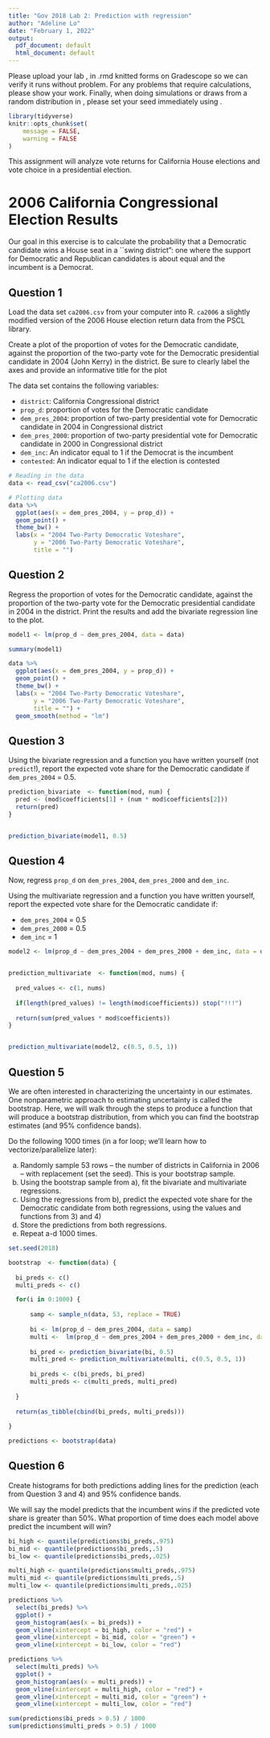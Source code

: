 ```yaml
---
title: "Gov 2018 Lab 2: Prediction with regression"
author: "Adeline Lo"
date: "February 1, 2022"
output:
  pdf_document: default
  html_document: default
---
```



\noindent Please upload your lab \emph{with comments}, in .rmd \emph{and} knitted forms on Gradescope so we can verify it runs without problem. For any problems that require calculations, please show your work. Finally, when doing simulations or draws from a random distribution in \texttt{R}, please set your seed immediately using \texttt{set.seed(12020)}.\par


```r
library(tidyverse)
knitr::opts_chunk$set(
	message = FALSE,
	warning = FALSE
)
```

This assignment will analyze vote returns for California House elections and vote choice in a presidential election.  

# 2006 California Congressional Election Results

Our goal in this exercise is to calculate the probability that a Democratic candidate wins a House seat in a ``swing district": one where the support for Democratic and Republican candidates is about equal and the incumbent is a Democrat.  

## Question 1 

Load the data set `ca2006.csv` from your computer into R. `ca2006` a slightly modified version of the 2006 House election return data from the PSCL library.

Create a plot of the proportion of votes for the Democratic candidate, against the proportion of the two-party vote for the Democratic presidential candidate in 2004 (John Kerry) in the district. Be sure to clearly label the axes and provide an informative title for the plot

The data set contains the following variables:

- `district`: California Congressional district 
- `prop_d`: proportion of votes for the Democratic candidate
- `dem_pres_2004`: proportion of two-party presidential vote for Democratic candidate in 2004 in Congressional district
- `dem_pres_2000`: proportion of two-party presidential vote for Democratic candidate in 2000 in Congressional district
- `dem_inc`: An indicator equal to 1 if the Democrat is the incumbent
- `contested`: An indicator equal to 1 if the election is contested

```r
# Reading in the data
data <- read_csv("ca2006.csv")

# Plotting data
data %>%
  ggplot(aes(x = dem_pres_2004, y = prop_d)) +
  geom_point() +
  theme_bw() +
  labs(x = "2004 Two-Party Democratic Voteshare",
       y = "2006 Two-Party Democratic Voteshare",
       title = "")

```

## Question 2

Regress the proportion of votes for the Democratic candidate, against the proportion of the two-party vote for the Democratic presidential candidate in 2004 in the district. Print the results and add the bivariate regression line to the plot.

```r

model1 <- lm(prop_d ~ dem_pres_2004, data = data)

summary(model1)

```

```r

data %>%
  ggplot(aes(x = dem_pres_2004, y = prop_d)) +
  geom_point() +
  theme_bw() +
  labs(x = "2004 Two-Party Democratic Voteshare",
       y = "2006 Two-Party Democratic Voteshare",
       title = "") +
  geom_smooth(method = "lm")

```

## Question 3

Using the bivariate regression and a function you have written yourself (not `predict`!), report the expected vote share for the Democratic candidate if `dem_pres_2004` = 0.5.

```r

prediction_bivariate  <- function(mod, num) {
  pred <- (mod$coefficients[1] + (num * mod$coefficients[2]))
  return(pred)
}


prediction_bivariate(model1, 0.5)

```

## Question 4

Now, regress `prop_d` on `dem_pres_2004`, `dem_pres_2000` and `dem_inc`.

Using the multivariate regression and a function you have written yourself, report the expected vote share for the Democratic candidate if:

- `dem_pres_2004` = 0.5 
- `dem_pres_2000` = 0.5 
- `dem_inc` = 1

```r
model2 <- lm(prop_d ~ dem_pres_2004 + dem_pres_2000 + dem_inc, data = data)


prediction_multivariate  <- function(mod, nums) {
  
  pred_values <- c(1, nums)
  
  if(length(pred_values) != length(mod$coefficients)) stop("!!!")
  
  return(sum(pred_values * mod$coefficients))
}


prediction_multivariate(model2, c(0.5, 0.5, 1))
```


## Question 5

We are often interested in characterizing the uncertainty in our estimates. One nonparametric approach to estimating uncertainty is called the bootstrap. Here, we will walk through the steps to produce a function that will produce a bootstrap distribution, from which you can find the bootstrap estimates (and 95% confidence bands).

Do the following 1000 times (in a for loop; we'll learn how to vectorize/parallelize later):

a) Randomly sample 53 rows -- the number of districts in California in 2006 -- with replacement (set the seed). This is your bootstrap sample.
b) Using the bootstrap sample from a), fit the bivariate and multivariate regressions.
c) Using the regressions from b), predict the expected vote share for the Democratic candidate from both regressions, using the values and functions from 3) and 4)
d) Store the predictions from both regressions.
e) Repeat a-d 1000 times.


```r
set.seed(2018)

bootstrap  <- function(data) {
  
  bi_preds <- c()
  multi_preds <- c()

  for(i in 0:1000) {
    
      samp <- sample_n(data, 53, replace = TRUE)
      
      bi <- lm(prop_d ~ dem_pres_2004, data = samp)
      multi <-  lm(prop_d ~ dem_pres_2004 + dem_pres_2000 + dem_inc, data = samp)
      
      bi_pred <- prediction_bivariate(bi, 0.5)
      multi_pred <- prediction_multivariate(multi, c(0.5, 0.5, 1))
      
      bi_preds <- c(bi_preds, bi_pred)
      multi_preds <- c(multi_preds, multi_pred)
      
  }
  
  return(as_tibble(cbind(bi_preds, multi_preds)))
  
}

predictions <- bootstrap(data)

```


## Question 6

Create histograms for both predictions adding lines for the prediction (each from Question 3 and 4) and 95% confidence bands.

We will say the model predicts that the incumbent wins if the predicted vote share is greater than 50%. What proportion of time does each model above predict the incumbent will win?

```r

bi_high <- quantile(predictions$bi_preds,.975)
bi_mid <- quantile(predictions$bi_preds,.5)
bi_low <- quantile(predictions$bi_preds,.025)

multi_high <- quantile(predictions$multi_preds,.975)
multi_mid <- quantile(predictions$multi_preds,.5)
multi_low <- quantile(predictions$multi_preds,.025)

predictions %>%
  select(bi_preds) %>%
  ggplot() +
  geom_histogram(aes(x = bi_preds)) +
  geom_vline(xintercept = bi_high, color = "red") + 
  geom_vline(xintercept = bi_mid, color = "green") + 
  geom_vline(xintercept = bi_low, color = "red") 

predictions %>%
  select(multi_preds) %>%
  ggplot() +
  geom_histogram(aes(x = multi_preds)) +
  geom_vline(xintercept = multi_high, color = "red") + 
  geom_vline(xintercept = multi_mid, color = "green") + 
  geom_vline(xintercept = multi_low, color = "red") 

sum(predictions$bi_preds > 0.5) / 1000
sum(predictions$multi_preds > 0.5) / 1000

```



